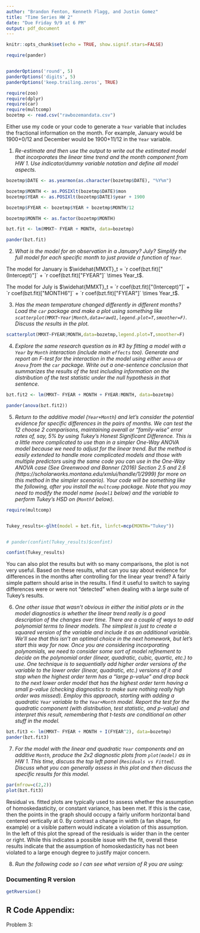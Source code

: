 ```yaml
---
author: "Brandon Fenton, Kenneth Flagg, and Justin Gomez"
title: "Time Series HW 2"
date: "Due Friday 9/9 at 6 PM"
output: pdf_document
---
```


```r
knitr::opts_chunk$set(echo = TRUE, show.signif.stars=FALSE)

require(pander)


panderOptions('round', 5)
panderOptions('digits', 5)
panderOptions('keep.trailing.zeros', TRUE)

require(zoo)
require(dplyr)
require(car)
require(multcomp)
bozetmp <- read.csv("rawbozemandata.csv")
```

Either use my code or your code to generate a `Year` variable that includes the fractional information on the month. For example, January would be 1900+0/12 and December would be 1900+11/12 in the `Year` variable.


1) _Re-estimate and then use the output to write out the estimated model that incorporates the linear time trend and the month component from HW 1. Use indicator/dummy variable notation and define all model aspects._
```r
bozetmp$DATE <- as.yearmon(as.character(bozetmp$DATE), "%Y%m")

bozetmp$MONTH <- as.POSIXlt(bozetmp$DATE)$mon
bozetmp$YEAR <- as.POSIXlt(bozetmp$DATE)$year + 1900

bozetmp$FYEAR <- bozetmp$YEAR + bozetmp$MONTH/12

bozetmp$MONTH <- as.factor(bozetmp$MONTH)

bzt.fit <- lm(MMXT~ FYEAR + MONTH, data=bozetmp)

pander(bzt.fit)

```

2) _What is the model for an observation in a January? July? Simplify the full model for each specific month to just provide a function of `Year`._

The model for January is $\widehat{MMXT}_t = `r coef(bzt.fit)["(Intercept)"]` + `r coef(bzt.fit)["FYEAR"]` \times Year_t$.

The model for July is $\widehat{MMXT}_t = `r coef(bzt.fit)["(Intercept)"]` + `r coef(bzt.fit)["MONTH6"]` + `r coef(bzt.fit)["FYEAR"]` \times Year_t$.

3) _Has the mean temperature changed differently in different months? Load the `car` package and make a plot using something like `scatterplot(MMXT~Year|Month,data=rawd1,legend.plot=T,smoother=F)`. Discuss the results in the plot._

```r
scatterplot(MMXT~FYEAR|MONTH,data=bozetmp,legend.plot=T,smoother=F)
```

4) _Explore the same research question as in #3 by fitting a model with a `Year` by `Month` interaction (include main `effects` too). Generate and report an F-test for the interaction in the model using either `anova` or `Anova` from the `car` package. Write out a one-sentence conclusion that summarizes the results of the test including information on the distribution of the test statistic under the null hypothesis in that sentence._

```r
bzt.fit2 <- lm(MMXT~ FYEAR + MONTH + FYEAR:MONTH, data=bozetmp)

pander(anova(bzt.fit2))
```

5) _Return to the additive model (`Year+Month`) and let's consider the potential evidence for specific differences in the pairs of months. We can test the 12 choose 2 comparisons, maintaining overall or "family-wise" error rates of, say, 5% by using Tukey's Honest Significant Difference. This is a little more complicated to use than in a simpler One-Way ANOVA model because we need to adjust for the linear trend. But the method is easily extended to handle more complicated models and those with multiple predictors using the same code you can use in the One-Way ANOVA case (See Greenwood and Banner (2016) Section 2.5 and 2.6 (https://scholarworks.montana.edu/xmlui/handle/1/2999) for more on this method in the simpler scenario). Your code will be something like the following, after you install the `multcomp` package. Note that you may need to modify the model name (`model1` below) and the variable to perform Tukey's HSD on (`Monthf` below)._

```r

require(multcomp)


Tukey_results<-glht(model = bzt.fit, linfct=mcp(MONTH="Tukey"))


# pander(confint(Tukey_results)$confint)

confint(Tukey_results)
```

  You can also plot the results but with so many comparisons, the plot is not very useful. Based on these results, what can you say about evidence for differences in the months after controlling for the linear year trend? A fairly simple pattern should arise in the results. I find it useful to switch to saying differences were or were not "detected" when dealing with a large suite of Tukey's results. 

6) _One other issue that wasn't obvious in either the initial plots or in the model diagnostics is whether the linear trend really is a good description of the changes over time. There are a couple of ways to add polynomial terms to linear models. The simplest is just to create a squared version of the variable and include it as an additional variable. We'll see that this isn't an optimal choice in the next homework, but let's start this way for now. Once you are considering incorporating polynomials, we need to consider some sort of model refinement to decide on the polynomial order (linear, quadratic, cubic, quartic, etc.) to use. One technique is to sequentially add higher order versions of the variable to the lower order (linear, quadratic, etc.) versions of it and stop when the highest order term has a "large p-value" and drop back to the next lower order model that has the highest order term having a small p-value (checking diagnostics to make sure nothing really high order was missed). Employ this approach, starting with adding a quadratic `Year` variable to the `Year+Month` model. Report the test for the quadratic component (with distribution, test statistic, and p-value) and interpret this result, remembering that t-tests are conditional on other stuff in the model._ 

```r
bzt.fit3 <- lm(MMXT~ FYEAR + MONTH + I(FYEAR^2), data=bozetmp)
pander(bzt.fit3)
```

7) _For the model with the linear and quadratic `Year` components and an additive `Month`, produce the 2x2 diagnostic plots from `plot(model)` as in HW 1. This time, discuss the top left panel (`Residuals vs Fitted`). Discuss what you can generally assess in this plot and then discuss the specific results for this model._ 

```r
par(mfrow=c(2,2))
plot(bzt.fit3)
```
Residual vs. fitted plots are typically used to assess whether the assumption of homoskedasticity, or constant variance, has been met.  If this is the case, then the points in the graph should occupy a fairly uniform horizontal band centered vertically at 0.  By contrast a change in width (a fan shape, for example) or a visible pattern would indicate a violation of this assumption.  In the left of this plot the spread of the residuals is wider than in the center or right.  While this indicates a possible issue with the fit, overall these results indicate that the assumption of homoskedasticity has not been violated to a large enough degree to justify major concern.


8) _Run the following code so I can see what version of R you are using:_

### Documenting R version 

```r
getRversion()
```

## R Code Appendix:

Problem 3:
```r

```




